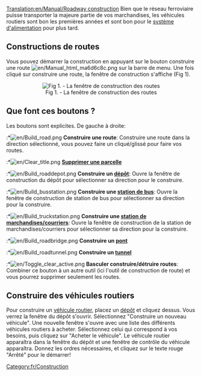 [[Translation:en/Manual/Roadway construction]]
{{fr/Dépassé}}
{{fr/Table des matières}}
Bien que le réseau ferroviaire puisse transporter la majeure partie de vos marchandises, les véhicules routiers sont bon les premières années et sont bon pour le [[en/Ordre de transfert|système d'alimentation]] pour plus tard.

==Constructions de routes==
Vous pouvez démarrer la construction en appuyant sur le bouton construire une route [[File:en/Manual html ma6d6c8c.png]] sur la barre de menu. Une fois cliqué sur construire une route, la fenêtre de construction s'affiche (Fig 1). 

<center>[[File:fr/Road construction.png|center|none|frame|Fig 1. - La fenêtre de construction des routes]]
</center>

==Que font ces boutons ?==
Les boutons sont explicites. De gauche à droite:

:*[[File:en/Build road.png]] '''Construire une route''': Construire une route dans la direction sélectionné, vous pouvez faire un cliqué/glissé pour faire vos routes.
:*[[File:en/Clear title.png]] '''[[en/Interface du Jeux|Supprimer une parcelle]] '''
:*[[File:en/Build roaddepot.png]] '''Construire un [[en/Manual/Depots|dépôt]] ''': Ouvre la fenêtre de construction du dépôt pour sélectionner sa direction pour le construire.
:*[[File:en/Build busstation.png]] '''Construire une [[en/Manual/Stations#Stations de bus|station de bus]] ''': Ouvre la fenêtre de construction de station de bus pour sélectionner sa direction pour la construire.
:*[[File:en/Build truckstation.png]] '''Construire une [[en/Manual/Stations#Stations de marchandises|station de marchandises/courriers]] ''': Ouvre la fenêtre de construction de la station de marchandises/courriers pour sélectionner sa direction pour la construire.
:*[[File:en/Build roadbridge.png]] '''Construire un [[en/Pont|pont]] '''
:*[[File:en/Build roadtunnel.png]] '''Construire un [[en/Manual/Tunnels|tunnel]] '''
:*[[File:en/Toggle clear active.png]] '''Basculer construire/détruire routes''': Combiner ce bouton à un autre outil (ici l'outil de construction de route) et vous pourrez supprimer seulement les routes.

==Construire des véhicules routiers==
Pour construire un [[en/Camions|véhicule routier]], placez un [[en/Manual/Depots|dépôt]] et cliquez dessus. Vous verrez la fenêtre du dépôt s'ouvrir. Sélectionnez "Construire un nouveau véhicule". Une nouvelle fenêtre s'ouvre avec une liste des différents véhicules routiers à acheter. Sélectionnez celui qui correspond à vos besoins, puis cliquez sur "Acheter le véhicule". Le véhicule routier apparaîtra dans la fenêtre du dépôt et une fenêtre de contrôle du véhicule apparaîtra. Donnez les ordres nécessaires, et cliquez sur le texte rouge "Arrêté" pour le démarrer!

[[Category:fr/Construction]]